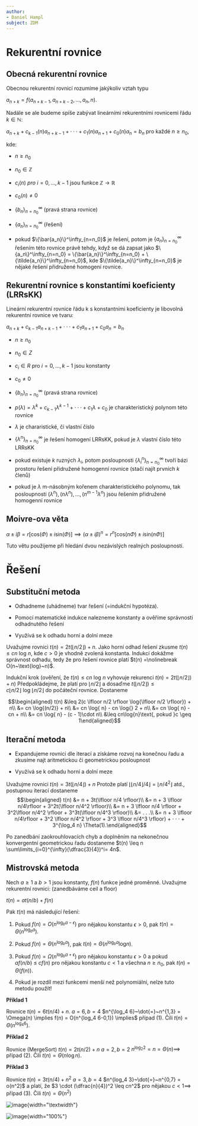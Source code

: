 ```yaml
---
author:
- Daniel Hampl
subject: ZDM
---
```


# Rekurentní rovnice

## Obecná rekurentní rovnice

Obecnou rekurentní rovnicí rozumíme jakýkoliv vztah typu

$a_{n+k}=f(a_{n+k-1},a_{n+k-2},...,a_n,n).$

Nadále se ale budeme spíše zabývat lineárními rekurentními rovnicemi
řádu $k \in \mathbb{N}$:

$a_{n+k} + c_{k-1}(n) a_{n+k-1} + · · · + c_1(n) a_{n+1} + c_0(n) a_n = b_n$
pro každé $n \geq n_0$,

kde:

-   $n \geq n_0$

-   $n_0 \in \mathbb{Z}$

-   $c_i(n)\ pro\ i = 0, . . . , k-1$ jsou funkce
    $\mathbb{Z} \rightarrow \mathbb{R}$

-   $c_0(n) \neq 0$

-   $\{b_n\}^\infty_{n = n_0}$ (pravá strana rovnice)

-   $\{a_n\}^\infty_{n=n_0}$ (řešení)

-   pokud $\{\bar{a_n}\}^\infty_{n=n_0}$ je řešení, potom je
    $\{a_n\}^\infty_{n=n_0}$ řešením této rovnice právě tehdy, když se
    dá zapsat jako
    $\{a_n\}^\infty_{n=n_0} = \{\bar{a_n}\}^\infty_{n=n_0} + \{\tilde{a_n}\}^\infty_{n=n_0}$,
    kde $\{\tilde{a_n}\}^\infty_{n=n_0}$ je nějaké řešení přidružené
    homogení rovnice.

## Rekurentní rovnice s konstantími koeficienty (LRRsKK)

Lineární rekurentní rovnice řádu k s konstantními koeficienty je
libovolná rekurentní rovnice ve tvaru:

$a_{n+k} + c_{k-1}a_{n+k-1} + · · · + c_1a_{n+1} + c_0a_n = b_n$

-   $n \geq n_0$

-   $n_0 \in Z$

-   $c_i \in R$ pro $i = 0, . . . , k - 1$ jsou konstanty

-   $c_0 \neq 0$

-   $\{b_n\}^\infty_{n = n_0}$ (pravá strana rovnice)

-   $p(\lambda) = \lambda^k + c_{k-1}\lambda^{k-1} + · · · + c_1\lambda + c_0$
    je charakteristický polynom této rovnice

-   $\lambda$ je chararistické, či vlastní číslo

-   $\{\lambda^n\}^\infty_{n = n_0}$ je řešení homogení LRRsKK, pokud je
    $\lambda$ vlastní číslo této LRRsKK

-   pokud existuje $k$ ruzných $\lambda_i$, potom posloupnosti
    $\{\lambda^n_i\}^\infty_{n = n_0}$ tvoří bázi prostoru řešení
    přidružené homogenní rovnice (stačí najít prvních $k$ členů)

-   pokud je $\lambda$ m-násobným kořenem charakteristického polynomu,
    tak posloupnosti
    $(\lambda^n), (n\lambda^n), \dots, (n^{m-1}\lambda^n)$ jsou řešením
    přidružené homogenní rovnice

## Moivre-ova věta

$\alpha \pm i\beta = r[\text{cos}(\Phi) \pm i\text{sin}(\Phi)] \implies (\alpha \pm i\beta)^n = r^n[\text{cos}(n\Phi) \pm i\text{sin}(n\Phi)]$

Tuto větu použijeme při hledání dvou nezávislých realných posloupností.

# Řešení

## Substituční metoda

-   Odhadneme (uhádneme) tvar řešení (=indukční hypotéza).

-   Pomocí matematické indukce nalezneme konstanty a ověříme správnosti
    odhadnutého řešení

-   Využívá se k odhadu horní a dolní meze

Uvažujme rovnici $t(n) = 2t(\lfloor n/2 \rfloor) + n$. Jako horní odhad
řešení zkusme $t(n) \leq cn~\text{log}~n$, kde $c > 0$ je vhodně zvolená
konstanta. Indukcí dokážme správnost odhadu, tedy že pro řešení rovnice
platí $t(n) =\nolinebreak O(n~\text{log}~n)$.

Indukční krok (ověření, že $t(n) \leq cn~\text{log}~n$ vyhovuje
rekurenci $t(n) = 2t(\lfloor n/2 \rfloor) + n$) Předpokládejme, že platí
pro $\lfloor n/2 \rfloor$ a dosaďme
$t(\lfloor n/2 \rfloor) \leq c \lfloor n/2 \rfloor~\text{log}~ \lfloor n/2 \rfloor$
do počáteční rovnice. Dostaneme

$$\begin{aligned}
t(n) &\leq 2(c \lfloor n/2 \rfloor \log{\lfloor n/2 \rfloor}) + n\\
     &= cn \log{(n/2)} + n\\
     &= cn \log{ n} - cn \log{} 2 + n\\
     &= cn \log{ n} - cn + n\\
     &= cn \log{ n} - (c - 1)\cdot n\\
     &\leq cn\log{n}\text{, pokud }c \geq 1\end{aligned}$$

## Iterační metoda

-   Expandujeme rovnici dle iterací a získáme rozvoj na konečnou řadu a
    zkusíme najt aritmetickou či geometrickou posloupnost

-   Využívá se k odhadu horní a dolní meze

Uvažujme rovnici $t(n) = 3t(\lfloor n/4\rfloor) + n$ Protože platí
$\lfloor \lfloor n/4\rfloor /4\rfloor = \lfloor n/4^2 \rfloor$ atd.,
postupnou iterací dostaneme $$\begin{aligned}
t(n) &= n + 3t(\lfloor n/4 \rfloor)\\
     &= n + 3 \lfloor n/4\rfloor + 3^2t(\lfloor n/4^2 \rfloor)\\
     &= n + 3 \lfloor n/4 \rfloor + 3^2\lfloor n/4^2 \rfloor + 3^3t(\lfloor n/4^3 \rfloor)\\
     &= . . .\\
     &= n + 3 \lfloor n/4\rfloor + 3^2 \lfloor n/4^2 \rfloor + 3^3 \lfloor n/4^3 \rfloor) + · · · + 3^{\log_4 n} \Theta(1).\end{aligned}$$

Po zanedbání zaokrouhlovacích chyb a doplněním na nekonečnou
konvergentní geometrickou řadu dostaneme
$t(n) \leq n \sum\limits_{i=0}^{\infty}(\dfrac{3}{4})^i= 4n$.

## Mistrovská metoda

Nech $a \geq 1$ a $b > 1$ jsou konstanty, $f(n)$ funkce jedné proměnné.
Uvažujme rekurentní rovnici: (zanedbáváme ceil a floor)

$t(n) = at(n/b) + f(n)$

Pak $t(n)$ má následující řešení:

1.  Pokud $f(n) = O(n^{\text{log}_b a - \epsilon} )$ pro nějakou
    konstantu $\epsilon > 0$, pak $t(n) = \Theta (n^{\text{log}_b a})$.

2.  Pokud $f(n) = \Theta (n^{\text{log}_b a})$, pak
    $t(n) = \Theta (n^{\text{log}_b a} \text{log} n)$.

3.  Pokud $f(n) = \Omega (n^{\text{log}_b a + \epsilon} )$ pro nějakou
    konstantu $\epsilon > 0$ a pokud $af(n/b)~\leq~cf(n)$ pro nějakou
    konstantu $c < 1$ a všechna $n \geq n_0$, pak
    $t(n) = \Theta (f(n))$.

4.  Pokud je rozdíl mezi funkcemi menší než polynomiální, nelze tuto
    metodu použít!

**Příklad 1**

Rovnice $t(n) = 6t(n/4) + n$. $a = 6, b = 4$
$n^{\log_4 6}~\dot{=}~n^{1,3} = \Omega(n) \implies f(n) = O(n^{log_4 6-0,1}) \implies$
případ (1). Čili $t(n) = \Theta(n^{\log_4 6})$.

**Příklad 2**

Rovnice (MergeSort) $t(n) = 2t(n/2) + n$ $a = 2, b = 2$
$n^{\log_2 2} = n = \Theta(n) \implies$ případ (2). Čili
$t(n) = \Theta(n \log n)$.

**Příklad 3**

Rovnice $t(n) = 3t(n/4) + n^2$ $a = 3, b = 4$
$n^{log_4 3}~\dot{=}~n^{0,7} = o(n^2)$ a platí, že
$3 \cdot (\dfrac{n}{4})^2 \leq cn^2$ pro nějakou $c < 1 \implies$ případ
(3). Čili $t(n) = Θ(n^2)$

![image](./images/slozitost.png){width="\\textwidth"}

![image](./images/kuchar.PNG){width="100%"}
